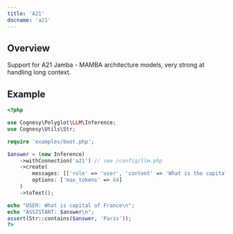 ```yaml
---
title: 'A21'
docname: 'a21'
---
```


## Overview

Support for A21 Jamba - MAMBA architecture models, very strong at handling
long context.

## Example

```php
<?php

use Cognesy\Polyglot\LLM\Inference;
use Cognesy\Utils\Str;

require 'examples/boot.php';

$answer = (new Inference)
    ->withConnection('a21') // see /config/llm.php
    ->create(
        messages: [['role' => 'user', 'content' => 'What is the capital of France']],
        options: ['max_tokens' => 64]
    )
    ->toText();

echo "USER: What is capital of France\n";
echo "ASSISTANT: $answer\n";
assert(Str::contains($answer, 'Paris'));
?>
```
